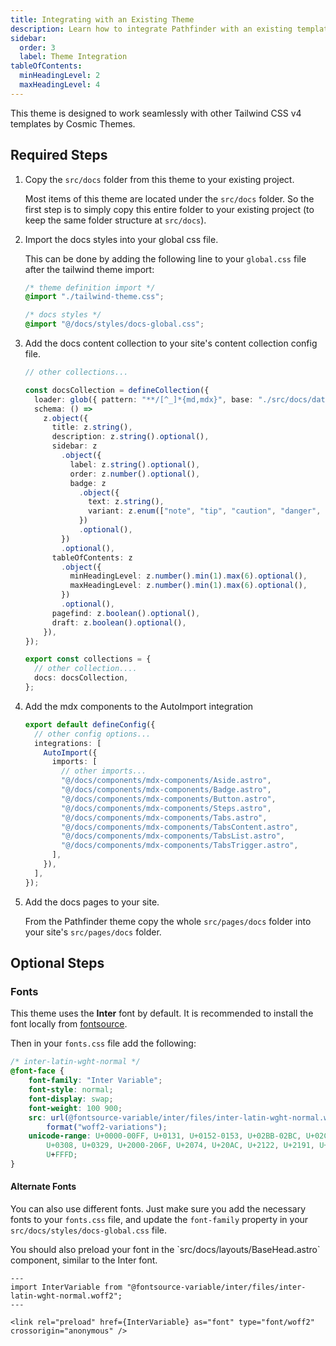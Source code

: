 ```yaml
---
title: Integrating with an Existing Theme
description: Learn how to integrate Pathfinder with an existing template by Cosmic Themes
sidebar:
  order: 3
  label: Theme Integration
tableOfContents:
  minHeadingLevel: 2
  maxHeadingLevel: 4
---
```


This theme is designed to work seamlessly with other Tailwind CSS v4 templates by Cosmic Themes.

## Required Steps

<Steps >

1. Copy the `src/docs` folder from this theme to your existing project. 

    Most items of this theme are located under the `src/docs` folder. So the first step is to simply copy this entire folder to your existing project (to keep the same folder structure at `src/docs`).

2. Import the docs styles into your global css file.

    This can be done by adding the following line to your `global.css` file after the tailwind theme import:
    
    ```css title="src/styles/global.css" ins={5}
    /* theme definition import */
    @import "./tailwind-theme.css";

    /* docs styles */
    @import "@/docs/styles/docs-global.css";
    ```
3. Add the docs content collection to your site's content collection config file.

    ```ts title="src/content.config.ts" ins={3-30, 34}
    // other collections...

    const docsCollection = defineCollection({
      loader: glob({ pattern: "**/[^_]*{md,mdx}", base: "./src/docs/data/docs" }),
      schema: () =>
        z.object({
          title: z.string(),
          description: z.string().optional(),
          sidebar: z
            .object({
              label: z.string().optional(),
              order: z.number().optional(),
              badge: z
                .object({
                  text: z.string(),
                  variant: z.enum(["note", "tip", "caution", "danger", "info"]).default("note"),
                })
                .optional(),
            })
            .optional(),
          tableOfContents: z
            .object({
              minHeadingLevel: z.number().min(1).max(6).optional(),
              maxHeadingLevel: z.number().min(1).max(6).optional(),
            })
            .optional(),
          pagefind: z.boolean().optional(),
          draft: z.boolean().optional(),
        }),
    });

    export const collections = {
      // other collection....
      docs: docsCollection,
    };
    ```

4. Add the mdx components to the AutoImport integration

    ```ts title="astro.config.mjs" ins={7-14}
    export default defineConfig({
      // other config options...
      integrations: [
        AutoImport({
          imports: [
            // other imports...
            "@/docs/components/mdx-components/Aside.astro",
            "@/docs/components/mdx-components/Badge.astro",
            "@/docs/components/mdx-components/Button.astro",
            "@/docs/components/mdx-components/Steps.astro",
            "@/docs/components/mdx-components/Tabs.astro",
            "@/docs/components/mdx-components/TabsContent.astro",
            "@/docs/components/mdx-components/TabsList.astro",
            "@/docs/components/mdx-components/TabsTrigger.astro",
          ],
        }),
      ],
    });
    ```

5. Add the docs pages to your site. 

    From the Pathfinder theme copy the whole `src/pages/docs` folder into your site's `src/pages/docs` folder.

</Steps>

## Optional Steps

### Fonts

This theme uses the **Inter** font by default. It is recommended to install the font locally from [fontsource](https://fontsource.org/fonts/inter/install).

Then in your `fonts.css` file add the following:

```css title="src/styles/fonts.css"
/* inter-latin-wght-normal */
@font-face {
	font-family: "Inter Variable";
	font-style: normal;
	font-display: swap;
	font-weight: 100 900;
	src: url(@fontsource-variable/inter/files/inter-latin-wght-normal.woff2)
		format("woff2-variations");
	unicode-range: U+0000-00FF, U+0131, U+0152-0153, U+02BB-02BC, U+02C6, U+02DA, U+02DC, U+0304,
		U+0308, U+0329, U+2000-206F, U+2074, U+20AC, U+2122, U+2191, U+2193, U+2212, U+2215, U+FEFF,
		U+FFFD;
}
```

#### Alternate Fonts

You can also use different fonts. Just make sure you add the necessary fonts to your `fonts.css` file, and update the `font-family` property in your `src/docs/styles/docs-global.css` file.

<Aside variant="info">
  You should also preload your font in the `src/docs/layouts/BaseHead.astro` component, similar to the Inter font.

  ```astro {2,5}
  ---
  import InterVariable from "@fontsource-variable/inter/files/inter-latin-wght-normal.woff2";
  ---

  <link rel="preload" href={InterVariable} as="font" type="font/woff2" crossorigin="anonymous" />
  ```
</Aside>
